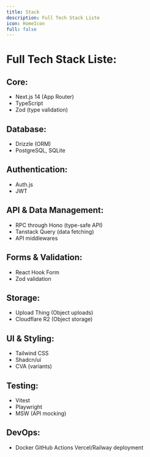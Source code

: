 ```yaml
---
title: Stack
description: Full Tech Stack Liste
icon: HomeIcon
full: false
---
```


# Full Tech Stack Liste:

## Core:

- Next.js 14 (App Router)
- TypeScript
- Zod (type validation)

## Database:

- Drizzle (ORM)
- PostgreSQL, SQLite

## Authentication:

- Auth.js
- JWT

## API & Data Management:

- RPC through Hono (type-safe API)
- Tanstack Query (data fetching)
- API middlewares

## Forms & Validation:

- React Hook Form
- Zod validation

## Storage:

- Upload Thing (Object uploads)
- Cloudflare R2 (Object storage)

## UI & Styling:

- Tailwind CSS
- Shadcn/ui
- CVA (variants)

## Testing:

- Vitest
- Playwright
- MSW (API mocking)

## DevOps:

- Docker
GitHub Actions
Vercel/Railway deployment
